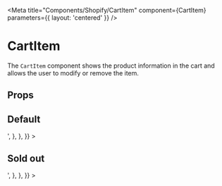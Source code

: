 

<Meta
  title="Components/Shopify/CartItem"
  component={CartItem}
  parameters={{ layout: 'centered' }}
/>

# CartItem

The `CartItem` component shows the product information in the cart and allows the user to modify or remove the item.

## Props

<ArgsTable of={CartItem} />

## Default

<Preview>
  <Story
    name="Default"
    decorators={getDecorators()}
    parameters={{
      docs: {
        source: {
          code: '<CartItem product={product} />',
        },
      },
    }}
  >
    <CartItem />
  </Story>
</Preview>

## Sold out

<Preview>
  <Story
    name="Sold out"
    decorators={getDecorators(true)}
    parameters={{
      docs: {
        source: {
          code: '<CartItem product={product} />',
        },
      },
    }}
  >
    <CartItem />
  </Story>
</Preview>
